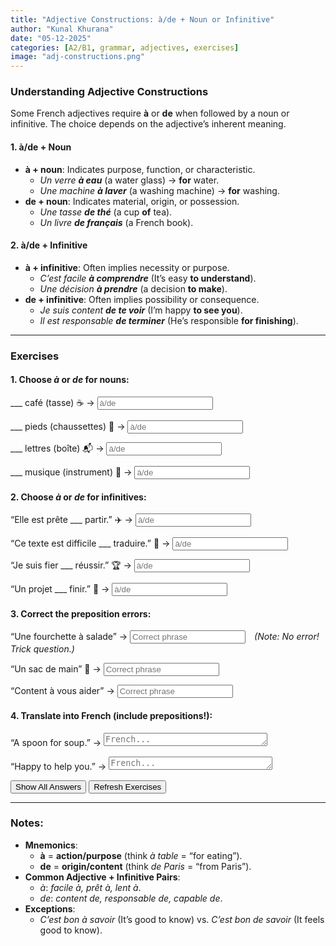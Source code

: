 ```yaml
---
title: "Adjective Constructions: à/de + Noun or Infinitive"  
author: "Kunal Khurana"  
date: "05-12-2025"  
categories: [A2/B1, grammar, adjectives, exercises]  
image: "adj-constructions.png"  
---
```


::: {.content-visible when-profile="english"}  

### Understanding Adjective Constructions  
Some French adjectives require **à** or **de** when followed by a noun or infinitive. The choice depends on the adjective’s inherent meaning.  

#### 1. **à/de + Noun**  
- **à + noun**: Indicates purpose, function, or characteristic.  
  - *Un verre **à eau*** (a water glass) → **for** water.  
  - *Une machine **à laver*** (a washing machine) → **for** washing.  
- **de + noun**: Indicates material, origin, or possession.  
  - *Une tasse **de thé*** (a cup **of** tea).  
  - *Un livre **de français*** (a French book).  

#### 2. **à/de + Infinitive**  
- **à + infinitive**: Often implies necessity or purpose.  
  - *C’est facile **à comprendre*** (It’s easy **to understand**).  
  - *Une décision **à prendre*** (a decision **to make**).  
- **de + infinitive**: Often implies possibility or consequence.  
  - *Je suis content **de te voir*** (I’m happy **to see you**).  
  - *Il est responsable **de terminer*** (He’s responsible **for finishing**).  

---

### Exercises  

#### 1. Choose *à* or *de* for nouns:  
___ café (tasse) ☕ → <input type="text" placeholder="à/de" oninput="checkAnswer(this, 'de')"><span style="margin-left:10px;"></span>  

___ pieds (chaussettes) 🧦 → <input type="text" placeholder="à/de" oninput="checkAnswer(this, 'de')"><span style="margin-left:10px;"></span>  

___ lettres (boîte) 📬 → <input type="text" placeholder="à/de" oninput="checkAnswer(this, 'aux')"><span style="margin-left:10px;"></span>  

___ musique (instrument) 🎻 → <input type="text" placeholder="à/de" oninput="checkAnswer(this, 'de')"><span style="margin-left:10px;"></span>  

#### 2. Choose *à* or *de* for infinitives:  
"Elle est prête ___ partir." ✈️ → <input type="text" placeholder="à/de" oninput="checkAnswer(this, 'à')"><span style="margin-left:10px;"></span>  

"Ce texte est difficile ___ traduire." 📝 → <input type="text" placeholder="à/de" oninput="checkAnswer(this, 'à')"><span style="margin-left:10px;"></span>  

"Je suis fier ___ réussir." 🏆 → <input type="text" placeholder="à/de" oninput="checkAnswer(this, 'de')"><span style="margin-left:10px;"></span>  

"Un projet ___ finir." 📅 → <input type="text" placeholder="à/de" oninput="checkAnswer(this, 'à')"><span style="margin-left:10px;"></span>  

#### 3. Correct the preposition errors:  
"Une fourchette à salade" → <input type="text" placeholder="Correct phrase" oninput="checkAnswer(this, 'une fourchette à salade')"><span style="margin-left:10px;"></span> *(Note: No error! Trick question.)*  

"Un sac de main" 👜 → <input type="text" placeholder="Correct phrase" oninput="checkAnswer(this, 'un sac à main')"><span style="margin-left:10px;"></span>  

"Content à vous aider" → <input type="text" placeholder="Correct phrase" oninput="checkAnswer(this, 'content de vous aider')"><span style="margin-left:10px;"></span>  

#### 4. Translate into French (include prepositions!):  
"A spoon for soup." → <textarea placeholder="French..." rows="1" cols="30" oninput="checkTranslation(this, 'une cuillère à soupe')"></textarea><span style="margin-left:10px;"></span>  

"Happy to help you." → <textarea placeholder="French..." rows="1" cols="30" oninput="checkTranslation(this, 'heureux de vous aider')"></textarea><span style="margin-left:10px;"></span>  

<button onclick="showAnswers()">Show All Answers</button>  
<button onclick="refreshPage()">Refresh Exercises</button>  

<script>  
function showAnswers() {  
    document.querySelectorAll('input[type="text"]').forEach(input => {  
        const correct = input.getAttribute('oninput').match(/'([^']+)'/)[1];  
        input.value = correct;  
        const feedback = input.nextElementSibling;  
        feedback.textContent = "✓ Correct!";  
        feedback.style.color = "green";  
    });  

    document.querySelectorAll('textarea').forEach(textarea => {  
        const correct = textarea.getAttribute('oninput').match(/'([^']+)'/)[1];  
        textarea.value = correct;  
        const feedback = textarea.nextElementSibling;  
        feedback.textContent = "✓ Correct!";  
        feedback.style.color = "green";  
    });  
}  

function refreshPage() {  
    location.reload();  
}  

function checkAnswer(input, correctAnswer) {  
    const feedback = input.nextElementSibling;  
    if (input.value.trim().toLowerCase() === correctAnswer.toLowerCase()) {  
        feedback.textContent = "✓ Correct!";  
        feedback.style.color = "green";  
    } else if (input.value.trim()) {  
        feedback.textContent = "✗ Try again!";  
        feedback.style.color = "red";  
    }  
}  

function checkAllAnswers() {  
    document.querySelectorAll('input[type="text"]').forEach(input => {  
        const correct = input.getAttribute('oninput').match(/'([^']+)'/)[1];  
        checkAnswer(input, correct);  
    });  

    document.querySelectorAll('textarea').forEach(textarea => {  
        const correct = textarea.getAttribute('oninput').match(/'([^']+)'/)[1];  
        checkTranslation(textarea, correct);  
    });  
}  

function checkTranslation(textarea, correctAnswer) {  
    const feedback = textarea.nextElementSibling;  
    if (textarea.value.trim().toLowerCase() === correctAnswer.toLowerCase()) {  
        feedback.textContent = "✓ Correct!";  
        feedback.style.color = "green";  
    } else if (textarea.value.trim()) {  
        feedback.textContent = "✗ Try again!";  
        feedback.style.color = "red";  
    }  
}  

function checkAllAnswers() {  
    document.querySelectorAll('input[type="text"]').forEach(input => {  
        const correct = input.getAttribute('oninput').match(/'([^']+)'/)[1];  
        input.value = correct;  
        const feedback = input.nextElementSibling;  
        feedback.textContent = "✓ Correct!";  
        feedback.style.color = "green";  
    });  

    document.querySelectorAll('textarea').forEach(textarea => {  
        const correct = textarea.getAttribute('oninput').match(/'([^']+)'/)[1];  
        textarea.value = correct;  
        const feedback = textarea.nextElementSibling;  
        feedback.textContent = "✓ Correct!";  
        feedback.style.color = "green";  
    });  
}  
</script>  

---

### Notes:  
- **Mnemonics**:  
  - **à** = **action/purpose** (think *à table* = "for eating").  
  - **de** = **origin/content** (think *de Paris* = "from Paris").  
- **Common Adjective + Infinitive Pairs**:  
  - *à*: *facile à, prêt à, lent à*.  
  - *de*: *content de, responsable de, capable de*.  
- **Exceptions**:  
  - *C’est bon à savoir* (It’s good to know) vs. *C’est bon de savoir* (It feels good to know).  

:::  
